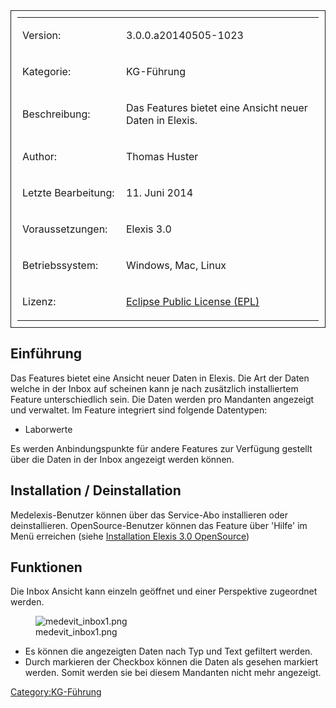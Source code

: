 [[Category:KG-Führung]]

<table style="width:100%; border: 1px solid; padding: 10px">
	
	<tr>
		<td>Version:</td>
		<td>3.0.0.a20140505-1023</td>
	</tr>
	<tr>
		<td style="width:150px;">Kategorie:</td>
		<td>KG-Führung</td>
	</tr>
	<tr>
		<td>Beschreibung:</td>
		<td>Das Features bietet eine Ansicht neuer Daten in Elexis.</td>
	</tr>
	<tr>
		<td>Author:</td>
		<td>Thomas Huster</td>
	</tr>
	<tr>
		<td>Letzte Bearbeitung:</td>
		<td>11. Juni 2014</td>
	</tr>
	<tr>
		<td>Voraussetzungen:</td>
		<td>Elexis 3.0</td>
	</tr>
	<tr>
		<td>Betriebssystem:</td>
		<td>Windows, Mac, Linux</td>
	</tr>
	<tr>
		<td>Lizenz:</td>
		<td>[http://www.eclipse.org/legal/epl-v10.html Eclipse Public License (EPL)]</td>
	</tr>
</table>


== Einführung==
Das Features bietet eine Ansicht neuer Daten in Elexis. Die Art der Daten welche in der Inbox auf scheinen kann je nach zusätzlich installiertem Feature unterschiedlich sein. Die Daten werden pro Mandanten angezeigt und verwaltet. Im Feature integriert sind folgende Datentypen:

* Laborwerte

Es werden Anbindungspunkte für andere Features zur Verfügung gestellt über die Daten in der Inbox angezeigt werden können.

== Installation / Deinstallation==
Medelexis-Benutzer können über das Service-Abo installieren oder deinstallieren. OpenSource-Benutzer können das Feature über 'Hilfe' im Menü erreichen (siehe [[Installation Elexis 3.0 OpenSource]])

== Funktionen==
Die Inbox Ansicht kann einzeln geöffnet und einer Perspektive zugeordnet werden.

[[Datei:medevit_inbox1.png]]

* Es können die angezeigten Daten nach Typ und Text gefiltert werden.
* Durch markieren der Checkbox können die Daten als gesehen markiert werden. Somit werden sie bei diesem Mandanten nicht mehr angezeigt.